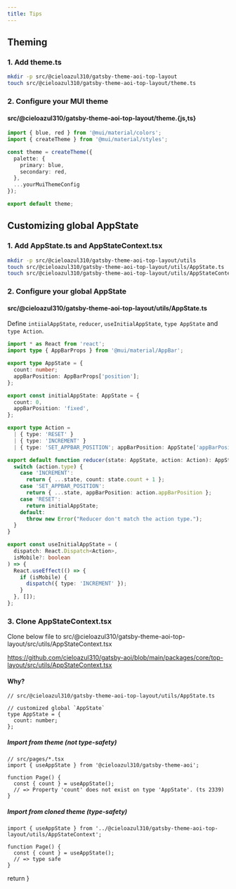 ```yaml
---
title: Tips
---
```



## Theming

### 1. Add theme.ts

```sh
mkdir -p src/@cieloazul310/gatsby-theme-aoi-top-layout
touch src/@cieloazul310/gatsby-theme-aoi-top-layout/theme.ts
```

### 2. Configure your MUI theme

#### src/@cieloazul310/gatsby-theme-aoi-top-layout/theme.\{js,ts\}

```ts
import { blue, red } from '@mui/material/colors';
import { createTheme } from '@mui/material/styles';

const theme = createTheme({
  palette: {
    primary: blue,
    secondary: red,
  },
  ...yourMuiThemeConfig
});

export default theme;
```

## Customizing global AppState

### 1. Add AppState.ts and AppStateContext.tsx

```sh
mkdir -p src/@cieloazul310/gatsby-theme-aoi-top-layout/utils
touch src/@cieloazul310/gatsby-theme-aoi-top-layout/utils/AppState.ts
touch src/@cieloazul310/gatsby-theme-aoi-top-layout/utils/AppStateContext.tsx
```

### 2. Configure your global AppState

#### src/@cieloazul310/gatsby-theme-aoi-top-layout/utils/AppState.ts

Define `intiialAppState`, `reducer`, `useInitialAppState`, `type AppState` and `type Action`.

```ts
import * as React from 'react';
import type { AppBarProps } from '@mui/material/AppBar';

export type AppState = {
  count: number;
  appBarPosition: AppBarProps['position'];
};

export const initialAppState: AppState = {
  count: 0,
  appBarPosition: 'fixed',
};

export type Action =
  | { type: 'RESET' }
  | { type: 'INCREMENT' }
  | { type: 'SET_APPBAR_POSITION'; appBarPosition: AppState['appBarPosition'] };

export default function reducer(state: AppState, action: Action): AppState {
  switch (action.type) {
    case 'INCREMENT':
      return { ...state, count: state.count + 1 };
    case 'SET_APPBAR_POSITION':
      return { ...state, appBarPosition: action.appBarPosition };
    case 'RESET':
      return initialAppState;
    default:
      throw new Error("Reducer don't match the action type.");
  }
}

export const useInitialAppState = (
  dispatch: React.Dispatch<Action>,
  isMobile?: boolean
) => {
  React.useEffect(() => {
    if (isMobile) {
      dispatch({ type: 'INCREMENT' });
    }
  }, []);
};
```

### 3. Clone AppStateContext.tsx

Clone below file to src/@cieloazul310/gatsby-theme-aoi-top-layout/src/utils/AppStateContext.tsx

https://github.com/cieloazul310/gatsby-aoi/blob/main/packages/core/top-layout/src/utils/AppStateContext.tsx

#### Why?

```tsx
// src/@cieloazul310/gatsby-theme-aoi-top-layout/utils/AppState.ts

// customized global `AppState`
type AppState = {
  count: number;
};
```

##### Import from theme (not type-safety)

```tsx
// src/pages/*.tsx
import { useAppState } from '@cieloazul310/gatsby-theme-aoi';

function Page() {
  const { count } = useAppState();
  // => Property 'count' does not exist on type 'AppState'. (ts 2339)
}
```

##### Import from cloned theme (type-safety)

```tsx
import { useAppState } from '../@cieloazul310/gatsby-theme-aoi-top-layout/utils/AppStateContext';

function Page() {
  const { count } = useAppState();
  // => type safe
}
```


  return <Seo title="Tips" />
}
